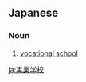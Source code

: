 ==Japanese==
{{ja-kanjitab|じつ|ぎょう|がく|こう|k3=がっ|yomi=o}}

===Noun===
{{ja-noun|じつぎょうがっこう}}
# [[vocational school]]

[[ja:実業学校]]